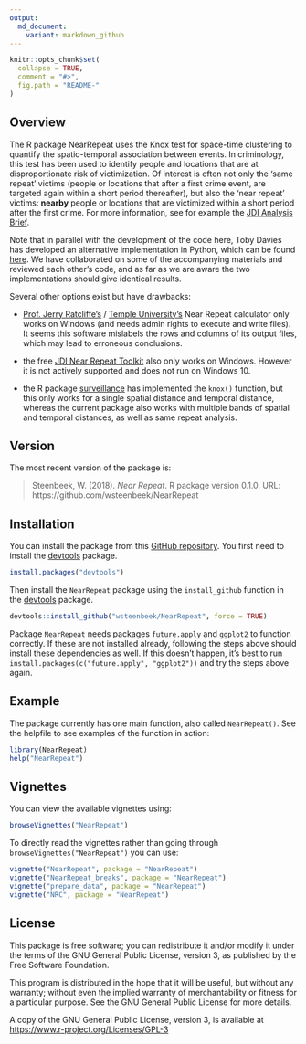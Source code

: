 ```yaml
---
output:
  md_document:
    variant: markdown_github
---
```


<!-- README.md is generated from README.Rmd. Please edit that file -->

```r
knitr::opts_chunk$set(
  collapse = TRUE,
  comment = "#>",
  fig.path = "README-"
)
```


## Overview

The R package NearRepeat uses the Knox test for space-time clustering to quantify the spatio-temporal association between events. In criminology, this test has been used to identify people and locations that are at disproportionate risk of victimization. Of interest is often not only the 'same repeat' victims (people or locations that after a first crime event, are targeted again within a short period thereafter), but also the 'near repeat' victims: **nearby** people or locations that are victimized within a short period after the first crime. For more information, see for example the [JDI Analysis Brief](http://www.ucl.ac.uk/jdibrief/analysis/repeat_victimisation).

Note that in parallel with the development of the code here, Toby Davies has developed an alternative implementation in Python, which can be found [here](https://github.com/tobydavies/NearRepeat). We have collaborated on some of the accompanying materials and reviewed each other's code, and as far as we are aware the two implementations should give identical results.

Several other options exist but have drawbacks:

- [Prof. Jerry Ratcliffe's](http://www.jratcliffe.net/software/) / [Temple University's](http://www.cla.temple.edu/center-for-security-and-crime-science/projects/#near-repeat-calculator) Near Repeat calculator only works on Windows (and needs admin rights to execute and write files). It seems this software mislabels the rows and columns of its output files, which may lead to erroneous conclusions.

- the free [JDI Near Repeat Toolkit](http://www.ucl.ac.uk/jill-dando-institute/research/research-groups/geo-crime/near_repeat_toolkit) also only works on Windows. However it is not actively supported and does not run on Windows 10.

- the R package [surveillance](https://cran.r-project.org/package=surveillance) has implemented the `knox()` function, but this only works for a single spatial distance and temporal distance, whereas the current package also works with multiple bands of spatial and temporal distances, as well as same repeat analysis.


## Version

The most recent version of the package is:

> Steenbeek, W. (2018). *Near Repeat*. R package version 0.1.0. URL: https://github.com/wsteenbeek/NearRepeat


## Installation

You can install the package from this 
[GitHub repository](https://github.com/wsteenbeek/NearRepeat). You first need to
install the [devtools](https://CRAN.R-project.org/package=devtools) package.

```r
install.packages("devtools")
```

Then install the `NearRepeat` package using the `install_github` function in the
[devtools](https://CRAN.R-project.org/package=devtools) package.

```r
devtools::install_github("wsteenbeek/NearRepeat", force = TRUE)
```

Package `NearRepeat` needs packages `future.apply` and `ggplot2` to function correctly. If these are not installed already, following the steps above should install these dependencies as well. If this doesn't happen, it's best to run `install.packages(c("future.apply", "ggplot2"))` and try the steps above again.


## Example

The package currently has one main function, also called `NearRepeat()`. See the helpfile to see examples of the function in action:

```r
library(NearRepeat)
help("NearRepeat")
```


## Vignettes

You can view the available vignettes using:

```r
browseVignettes("NearRepeat")
```

To directly read the vignettes rather than going through `browseVignettes("NearRepeat")` you can use:

```r
vignette("NearRepeat", package = "NearRepeat")
vignette("NearRepeat_breaks", package = "NearRepeat")
vignette("prepare_data", package = "NearRepeat")
vignette("NRC", package = "NearRepeat")
```


## License

This package is free software; you can redistribute it and/or modify it
under the terms of the GNU General Public License, version 3, as
published by the Free Software Foundation.

This program is distributed in the hope that it will be useful, but
without any warranty; without even the implied warranty of
merchantability or fitness for a particular purpose.  See the GNU
General Public License for more details.

A copy of the GNU General Public License, version 3, is available at
<https://www.r-project.org/Licenses/GPL-3>

